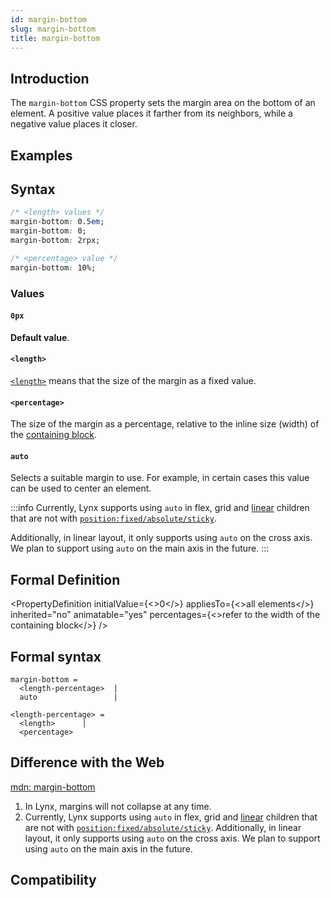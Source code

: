 ```yaml
---
id: margin-bottom
slug: margin-bottom
title: margin-bottom
---
```


## Introduction

The `margin-bottom` CSS property sets the margin area on the bottom of an element. A positive value places it farther from its neighbors, while a negative value places it closer.

## Examples


<Go
  example="css-api"
  defaultFile="src/margin-bottom/App.tsx"
  img="/assets/doc/css/margin-bottom.jpg"
  entry="src/margin-bottom"
  defaultEntryFile="dist/margin-bottom.lynx.bundle"
/>

## Syntax

```css
/* <length> values */
margin-bottom: 0.5em;
margin-bottom: 0;
margin-bottom: 2rpx;

/* <percentage> value */
margin-bottom: 10%;
```

### Values

#### `0px`

**Default value**.

#### `<length>`

[`<length>`](api/css/data-type/length.mdx) means that the size of the margin as a fixed value.

#### `<percentage>`

The size of the margin as a percentage, relative to the inline size (width) of the [containing block](https://developer.mozilla.org/en-US/docs/Web/CSS/Containing_block).

#### `auto`

Selects a suitable margin to use. For example, in certain cases this value can be used to center an element.

:::info
Currently, Lynx supports using `auto` in flex, grid and [linear](guide/ui/layout/linear-layout.mdx) children that are not with [`position:fixed/absolute/sticky`](./position).

Additionally, in linear layout, it only supports using `auto` on the cross axis. We plan to support using `auto` on the main axis in the future.
:::

## Formal Definition


<PropertyDefinition
  initialValue={<>0</>}
  appliesTo={<>all elements</>}
  inherited="no"
  animatable="yes"
  percentages={<>refer to the width of the containing block</>}
/>

## Formal syntax

```
margin-bottom =
  <length-percentage>  |
  auto                 |

<length-percentage> =
  <length>      |
  <percentage>
```

## Difference with the Web

[mdn: margin-bottom](https://developer.mozilla.org/en/docs/Web/CSS/margin-bottom)

1. In Lynx, margins will not collapse at any time.
2. Currently, Lynx supports using `auto` in flex, grid and [linear](guide/ui/layout/linear-layout.mdx) children that are not with [`position:fixed/absolute/sticky`](./position). Additionally, in linear layout, it only supports using `auto` on the cross axis. We plan to support using `auto` on the main axis in the future.

## Compatibility


<LegacyCompatTable metadata="css/properties/margin-bottom" />
